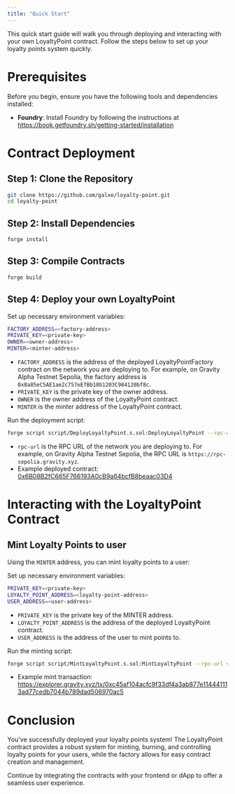 ```yaml
---
title: "Quick Start"
---
```


This quick start guide will walk you through deploying and interacting with your own LoyaltyPoint contract. Follow the steps below to set up your loyalty points system quickly.

# **Prerequisites**

Before you begin, ensure you have the following tools and dependencies installed:

- **Foundry**: Install Foundry by following the instructions at https://book.getfoundry.sh/getting-started/installation

# **Contract Deployment**

## **Step 1: Clone the Repository**

```bash
git clone https://github.com/galxe/loyalty-point.git
cd loyalty-point
```

## **Step 2: Install Dependencies**

```bash
forge install
```

## **Step 3: Compile Contracts**

```bash
forge build
```

## **Step 4: Deploy your own LoyaltyPoint**

Set up necessary environment variables:

```bash
FACTORY_ADDRESS=<factory-address>
PRIVATE_KEY=<private-key>
OWNER=<owner-address>
MINTER=<minter-address>
```

- `FACTORY_ADDRESS` is the address of the deployed LoyaltyPointFactory contract on the network you are deploying to. For example, on Gravity Alpha Testnet Sepolia, the factory address is `0x8a85eC5AE1ae2c757eEfBb10b1203C984120bf8c`.
- `PRIVATE_KEY` is the private key of the owner address.
- `OWNER` is the owner address of the LoyaltyPoint contract.
- `MINTER` is the minter address of the LoyaltyPoint contract.

Run the deployment script:

```bash
forge script script/DeployLoyaltyPoint.s.sol:DeployLoyaltyPoint --rpc-url <rpc-url> --broadcast
```

- `rpc-url` is the RPC URL of the network you are deploying to. For example, on Gravity Alpha Testnet Sepolia, the RPC URL is `https://rpc-sepolia.gravity.xyz`.
- Example deployed contract: [0x6B08B2fC665F766193A0cB9a64bcfB8beaac03D4](https://explorer.gravity.xyz/address/0x6b08b2fc665f766193a0cb9a64bcfb8beaac03d4?tab=txs)

# **Interacting with the LoyaltyPoint Contract**

## **Mint Loyalty Points to user**

Using the `MINTER` address, you can mint loyalty points to a user:

Set up necessary environment variables:

```bash
PRIVATE_KEY=<private-key>
LOYALTY_POINT_ADDRESS=<loyalty-point-address>
USER_ADDRESS=<user-address>
```

- `PRIVATE_KEY` is the private key of the MINTER address.
- `LOYALTY_POINT_ADDRESS` is the address of the deployed LoyaltyPoint contract.
- `USER_ADDRESS` is the address of the user to mint points to.

Run the minting script:

```bash
forge script script/MintLoyaltyPoint.s.sol:MintLoyaltyPoint --rpc-url <rpc-url> --broadcast
```

- Example mint transaction: https://explorer.gravity.xyz/tx/0xc45af104acfc9f33df4a3ab877e114441113ad77cedb7044b789dad506970ac5

# **Conclusion**

You've successfully deployed your loyalty points system! The LoyaltyPoint contract provides a robust system for minting, burning, and controlling loyalty points for your users, while the factory allows for easy contract creation and management.

Continue by integrating the contracts with your frontend or dApp to offer a seamless user experience.
